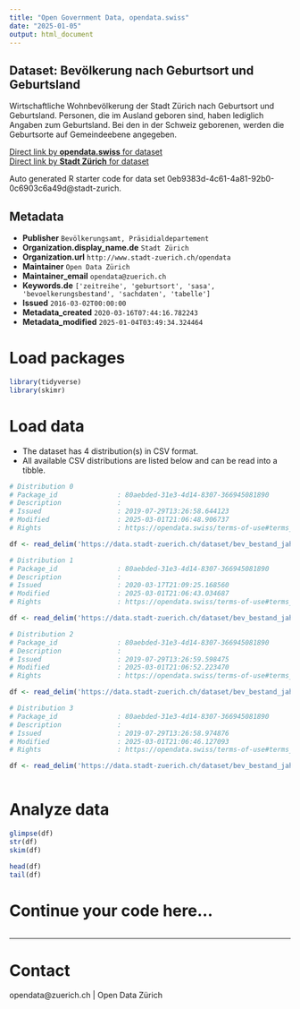 ```yaml
---
title: "Open Government Data, opendata.swiss"
date: "2025-01-05"
output: html_document
---
```


## Dataset: Bevölkerung nach Geburtsort und Geburtsland

Wirtschaftliche Wohnbevölkerung der Stadt Zürich nach Geburtsort und Geburtsland. Personen, die im Ausland geboren sind, haben lediglich Angaben zum Geburtsland. Bei den in der Schweiz geborenen, werden die Geburtsorte auf Gemeindeebene angegeben.
 

[Direct link by **opendata.swiss** for dataset](https://opendata.swiss/de/dataset/bevolkerung-nach-geburtsort-und-geburtsland2)<br>
[Direct link by **Stadt Zürich** for dataset](https://data.stadt-zuerich.ch/dataset/bev_bestand_jahr_gemeinde_land_geburtsort_od3380)

Auto generated R starter code for data set 0eb9383d-4c61-4a81-92b0-0c6903c6a49d@stadt-zurich.

## Metadata

- **Publisher** `Bevölkerungsamt, Präsidialdepartement`
- **Organization.display_name.de** `Stadt Zürich`
- **Organization.url** `http://www.stadt-zuerich.ch/opendata`
- **Maintainer** `Open Data Zürich`
- **Maintainer_email** `opendata@zuerich.ch`
- **Keywords.de** `['zeitreihe', 'geburtsort', 'sasa', 'bevoelkerungsbestand', 'sachdaten', 'tabelle']`
- **Issued** `2016-03-02T00:00:00`
- **Metadata_created** `2020-03-16T07:44:16.782243`
- **Metadata_modified** `2025-01-04T03:49:34.324464`


# Load packages

```r

library(tidyverse)
library(skimr)

```

# Load data

-   The dataset has 4 distribution(s) in CSV format.
-   All available CSV distributions are listed below and can be read into a tibble.

```r

# Distribution 0
# Package_id               : 80aebded-31e3-4d14-8307-366945081890
# Description              : 
# Issued                   : 2019-07-29T13:26:58.644123
# Modified                 : 2025-03-01T21:06:48.906737
# Rights                   : https://opendata.swiss/terms-of-use#terms_open

df <- read_delim('https://data.stadt-zuerich.ch/dataset/bev_bestand_jahr_gemeinde_land_geburtsort_od3380/download/BEV338OD3380_2017.csv')

# Distribution 1
# Package_id               : 80aebded-31e3-4d14-8307-366945081890
# Description              : 
# Issued                   : 2020-03-17T21:09:25.168560
# Modified                 : 2025-03-01T21:06:43.034687
# Rights                   : https://opendata.swiss/terms-of-use#terms_open

df <- read_delim('https://data.stadt-zuerich.ch/dataset/bev_bestand_jahr_gemeinde_land_geburtsort_od3380/download/BEV338OD3380.csv')

# Distribution 2
# Package_id               : 80aebded-31e3-4d14-8307-366945081890
# Description              : 
# Issued                   : 2019-07-29T13:26:59.598475
# Modified                 : 2025-03-01T21:06:52.223470
# Rights                   : https://opendata.swiss/terms-of-use#terms_open

df <- read_delim('https://data.stadt-zuerich.ch/dataset/bev_bestand_jahr_gemeinde_land_geburtsort_od3380/download/BEV338OD3380_2018.csv')

# Distribution 3
# Package_id               : 80aebded-31e3-4d14-8307-366945081890
# Description              : 
# Issued                   : 2019-07-29T13:26:58.974876
# Modified                 : 2025-03-01T21:06:46.127093
# Rights                   : https://opendata.swiss/terms-of-use#terms_open

df <- read_delim('https://data.stadt-zuerich.ch/dataset/bev_bestand_jahr_gemeinde_land_geburtsort_od3380/download/BEV338OD3380_2016.csv')



```

# Analyze data

```r

glimpse(df)
str(df)
skim(df)

head(df)
tail(df)

```

# Continue your code here...

```r

```

------------------------------------------------------------------------

# Contact

opendata@zuerich.ch | Open Data Zürich
